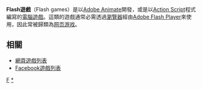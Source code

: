 {{unreferenced|time=2012-01-29T11:06:25+00:00}}

'''Flash遊戲'''（Flash games）是以[[Adobe_Animate|Adobe Animate]]開發，或是以[[Action_Script|Action Script]]程式編寫的[[電腦遊戲|電腦遊戲]]。這類的遊戲通常必需透過[[瀏覽器|瀏覽器]]經由[[Adobe_Flash_Player|Adobe Flash Player]]來使用，因此常被歸類為[[网页游戏|网页游戏]]。

== 相關 ==
* [[網頁遊戲列表|網頁遊戲列表]]
* [[Facebook遊戲列表|Facebook遊戲列表]]

[[Category:電腦遊戲|F]]
[[Category:Flash游戏|*]]

{{videogame-stub}}
